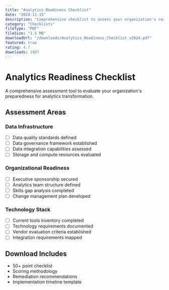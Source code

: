 ```yaml
---
title: "Analytics Readiness Checklist"
date: "2024-11-15"
description: "Comprehensive checklist to assess your organization's readiness for advanced analytics implementation."
category: "Checklists"
fileType: "PDF"
fileSize: "1.5 MB"
downloadUrl: "/downloads/Analytics_Readiness_Checklist_v2024.pdf"
featured: true
rating: 4.7
downloads: 1987
---
```


# Analytics Readiness Checklist

A comprehensive assessment tool to evaluate your organization's preparedness for analytics transformation.

## Assessment Areas

### Data Infrastructure
- [ ] Data quality standards defined
- [ ] Data governance framework established
- [ ] Data integration capabilities assessed
- [ ] Storage and compute resources evaluated

### Organizational Readiness
- [ ] Executive sponsorship secured
- [ ] Analytics team structure defined
- [ ] Skills gap analysis completed
- [ ] Change management plan developed

### Technology Stack
- [ ] Current tools inventory completed
- [ ] Technology requirements documented
- [ ] Vendor evaluation criteria established
- [ ] Integration requirements mapped

## Download Includes
- 50+ point checklist
- Scoring methodology
- Remediation recommendations
- Implementation timeline template
